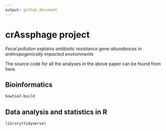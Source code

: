 ```yaml
---
output: github_document
---
```


# crAssphage project

_Fecal pollution explains antibiotic resistance gene abundances in anthropogenically impacted environments_

The source code for all the analyses in the above paper can be found from here.

## Bioinformatics
```bash
bowtie2-build 
```

## Data analysis and statistics in R
```r
library(tidyverse)
```